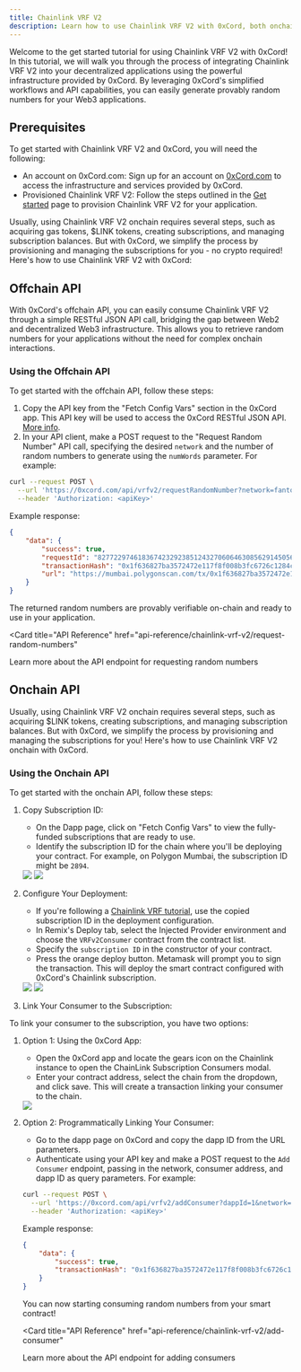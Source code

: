```yaml
---
title: Chainlink VRF V2
description: Learn how to use Chainlink VRF V2 with 0xCord, both onchain and offchain.
---
```


Welcome to the get started tutorial for using Chainlink VRF V2 with 0xCord! In this tutorial, we will walk you through the process of integrating Chainlink VRF V2 into your decentralized applications using the powerful infrastructure provided by 0xCord. By leveraging 0xCord's simplified workflows and API capabilities, you can easily generate provably random numbers for your Web3 applications.

## Prerequisites

To get started with Chainlink VRF V2 and 0xCord, you will need the following:
- An account on 0xCord.com: Sign up for an account on [0xCord.com](https://0xCord.com) to access the infrastructure and services provided by 0xCord.
- Provisioned Chainlink VRF V2: Follow the steps outlined in the [Get started](/hello-world) page to provision Chainlink VRF V2 for your application.

Usually, using Chainlink VRF V2 onchain requires several steps, such as acquiring gas tokens, $LINK tokens, creating subscriptions, and managing subscription balances. But with 0xCord, we simplify the process by provisioning and managing the subscriptions for you - no crypto required! Here's how to use Chainlink VRF V2 with 0xCord:

## Offchain API

With 0xCord's offchain API, you can easily consume Chainlink VRF V2 through a simple RESTful JSON API call, bridging the gap between Web2 and decentralized Web3 infrastructure. This allows you to retrieve random numbers for your applications without the need for complex onchain interactions.

### Using the Offchain API
To get started with the offchain API, follow these steps:

1. Copy the API key from the "Fetch Config Vars" section in the 0xCord app. This API key will be used to access the 0xCord RESTful JSON API. [More info](/api-reference/authentication).
2. In your API client, make a POST request to the "Request Random Number" API call, specifying the desired `network` and the number of random numbers to generate using the `numWords` parameter. For example:

```bash
curl --request POST \
  --url 'https://0xcord.com/api/vrfv2/requestRandomNumber?network=fantom_testnet&numWords=2' \
  --header 'Authorization: <apiKey>'
```

Example response:
```json
{
    "data": {
        "success": true,
        "requestId": "82772297461836742329238512432706064630856291450561249462036537828944094389038",
        "transactionHash": "0x1f636827ba3572472e117f8f008b3fc6726c1284c0ceca586e3a0e676f0406eb",
        "url": "https://mumbai.polygonscan.com/tx/0x1f636827ba3572472e117f8f008b3fc6726c1284c0ceca586e3a0e676f0406eb"
    }
}
```

The returned random numbers are provably verifiable on-chain and ready to use in your application.

<Card
  title="API Reference"
  href="api-reference/chainlink-vrf-v2/request-random-numbers"
>
  Learn more about the API endpoint for requesting random numbers
</Card>

## Onchain API 

Usually, using Chainlink VRF V2 onchain requires several steps, such as acquiring $LINK tokens, creating subscriptions, and managing subscription balances. But with 0xCord, we simplify the process by provisioning and managing the subscriptions for you! Here's how to use Chainlink VRF V2 onchain with 0xCord. 

### Using the Onchain API
To get started with the onchain API, follow these steps:

1. Copy Subscription ID:
   - On the Dapp page, click on "Fetch Config Vars" to view the fully-funded subscriptions that are ready to use.
   - Identify the subscription ID for the chain where you'll be deploying your contract. For example, on Polygon Mumbai, the subscription ID might be `2894`.

    <CardGroup cols={2}>
      <img src="/images/chainlink-provisioned.png" />
      <img src="/images/config-vars.png" />
    </CardGroup>

2. Configure Your Deployment:
   - If you're following a [Chainlink VRF tutorial](https://docs.chain.link/vrf/v2/subscription/examples/get-a-random-number), use the copied subscription ID in the deployment configuration.
   - In Remix's Deploy tab, select the Injected Provider environment and choose the `VRFv2Consumer` contract from the contract list.
   - Specify the `subscription ID` in the constructor of your contract.
   - Press the orange deploy button. Metamask will prompt you to sign the transaction. This will deploy the smart contract configured with 0xCord's Chainlink subscription. 

    <CardGroup cols={2}>
      <img src="/images/remix-compile.png" />
      <img src="/images/remix-deploy.png" />
    </CardGroup>

4. Link Your Consumer to the Subscription:

To link your consumer to the subscription, you have two options:
   1. Option 1: Using the 0xCord App:
       - Open the 0xCord app and locate the gears icon on the Chainlink instance to open the ChainLink Subscription Consumers modal.
       - Enter your contract address, select the chain from the dropdown, and click save. This will create a transaction linking your consumer to the chain.

       <CardGroup cols={2}>
         <img src="/images/chainlink-page.png" />
       </CardGroup>

   2. Option 2: Programmatically Linking Your Consumer:
       - Go to the dapp page on 0xCord and copy the dapp ID from the URL parameters.
       - Authenticate using your API key and make a POST request to the `Add Consumer` endpoint, passing in the network, consumer address, and dapp ID as query parameters. For example: 

       ```bash
       curl --request POST \
         --url 'https://0xcord.com/api/vrfv2/addConsumer?dappId=1&network=polygon_mumbai&consumer=0x53470b76D3f57E6C7be40BB333014481ec1c5530' \
         --header 'Authorization: <apiKey>'
       ```

         Example response:
         ```json
         {
             "data": {
                 "success": true,
                 "transactionHash": "0x1f636827ba3572472e117f8f008b3fc6726c1284c0ceca586e3a0e676f0406eb",
             }
         }
         ```

       You can now starting consuming random numbers from your smart contract!  

      <Card
        title="API Reference"
        href="api-reference/chainlink-vrf-v2/add-consumer"
      >
        Learn more about the API endpoint for adding consumers
      </Card>
